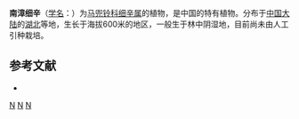 {{Speciesbox 
| taxon = Asarum sprengeri
| authority = Pamp.
}}

'''南漳细辛'''（[[学名|学名]]：{{lang|la|''Asarum sprengeri''}}）为[[马兜铃科|马兜铃科]][[细辛属|细辛属]]的植物，是中国的特有植物。分布于[[中国大陆|中国大陆]]的[[湖北|湖北]]等地，生长于海拔600米的地区，一般生于林中阴湿地，目前尚未由人工引种栽培。

== 参考文献 ==
<div class="references-small">
* {{cite web| url =http://www.bioinfo.cn/db05/KmzwSpecies.php?action=view&id=440| title =南漳细辛（存疑种）| work =《中国高等植物数据库全库》| publisher =中国科学院微生物研究所| author =昆明植物研究所| accessdate =2009-02-21| deadurl =yes| archiveurl =https://web.archive.org/web/20160305041842/http://www.bioinfo.cn/db05/KmzwSpecies.php?action=view&id=440| archivedate =2016-03-05}}
</div>
{{Taxonbar|from=Q10908649}}

[[Category:细辛属|N]]
[[Category:中國特有植物|N]]
[[Category:湖北植物|N]]